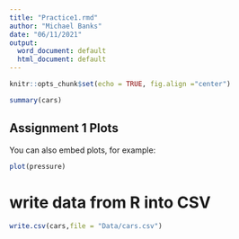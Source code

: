 ```yaml
---
title: "Practice1.rmd"
author: "Michael Banks"
date: "06/11/2021"
output: 
  word_document: default
  html_document: default
---
```


```r

knitr::opts_chunk$set(echo = TRUE, fig.align ="center")
```

```r
summary(cars)
```

## Assignment 1 Plots

You can also embed plots, for example:

```r
plot(pressure)
```



# write data from R into CSV
```r
write.csv(cars,file = "Data/cars.csv")
```


